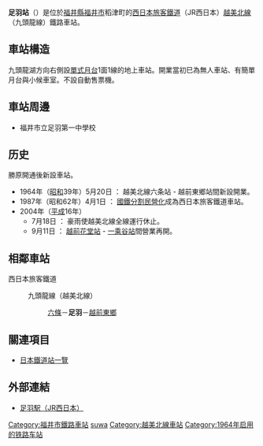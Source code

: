 {{NoteTA|1 = zh:足羽站; zh-cn:足羽站; zh-tw:足羽車站; zh-hk:足羽站; }}
{{日本車站資訊
|公司色 = #0072bc
|站名 = 足羽站
|圖片 = 
|pxl = 
|圖片説明 = 
|日文原名 = 足羽
|平假名 = あすわ
|羅馬拼音 = Asuwa
|前一站 = [[六條站|六條]]
|前一站距離 = 1.4
|後一站距離 = 2.0
|後一站 = [[越前東鄉站|越前東鄉]]
|電報略號 = アス
|所屬公司 = [[西日本旅客鐵道|西日本旅客鐵道]]（JR西日本）
|所屬路線 = {{color|#999999|■}}[[越美北線|越美北線]]（九頭龍線）<!-- 金澤支社管内の站では、地圖式運賃表にて、北陸本線・山陰本線などの幹線系を青、支線系を灰色（ただしいずれもアーバンネットワークのラインカラーがある線区はそちらを優先）と塗り分けていますので、それに従って灰色を入れています。意味のある色付けですので消さないでください --->
|距離 = 3.7公里（起點站：[[越前花堂站|越前花堂]]）<br />6.3
|起點站 = [[福井站_(福井縣)|福井]]
|所在地 = [[福井縣|福井縣]][[福井市|福井市]]稻津町85-1
|車站構造 = [[地面車站|地面車站]]
|月台配置 = 1面1線
|啟用年月日 = 1964年（[[昭和|昭和]]39年）5月20日
|廢站年月日 = 
|上下車人次 = 
|統計年度 = 
|轉車 = 
|備註 = [[無人車站|無人車站]]
}}

'''足羽站'''（{{jpn|j=足羽駅|hg=あすわえき|rm=Asuwa eki|f=y}}）是位於[[福井縣|福井縣]][[福井市|福井市]]稻津町的[[西日本旅客鐵道|西日本旅客鐵道]]（JR西日本）[[越美北線|越美北線]]（九頭龍線）鐵路車站。

== 車站構造 ==
九頭龍湖方向右側設[[單式月台|單式月台]]1面1線的地上車站。開業當初巳為無人車站、有簡單月台與小候車室。不設自動售票機。

== 車站周邊 ==
* 福井市立足羽第一中學校

== 历史 == 
勝原開通後新設車站。
* 1964年（[[昭和|昭和]]39年）5月20日 ： 越美北線六条站 - 越前東鄉站間新設開業。
* 1987年（昭和62年）4月1日 ： [[國鐵分割民營化|國鐵分割民營化]]成為西日本旅客鐵道車站。
* 2004年（[[平成|平成]]16年）
** 7月18日 ： 豪雨使越美北線全線運行休止。
** 9月11日 ： [[越前花堂站|越前花堂站]] - [[一乘谷站|一乘谷站]]間營業再開。

== 相鄰車站 ==
; 西日本旅客鐵道
: {{color|#999999|■}}九頭龍線（越美北線）<!-- 隣の駅では案内上の名称を優先。灰色を配した理由は駅情報テンプレの所に記載 --->
:: [[六條站|六條]]－'''足羽'''－[[越前東鄉站|越前東鄉]]

== 關連項目 ==
* [[日本鐵道站一覽|日本鐵道站一覽]]

== 外部連結 ==
* [http://www.jr-odekake.net/eki/top.php?id=0542417 足羽駅（JR西日本）] {{Wayback|url=http://www.jr-odekake.net/eki/top.php?id=0542417 |date=20100603010452 }}

{{越美北線}}

{{DEFAULTSORT:Asuwa}}
[[Category:福井市鐵路車站|Category:福井市鐵路車站]]
[[Category:日本鐵路車站_A|suwa]]
[[Category:越美北線車站|Category:越美北線車站]]
[[Category:1964年启用的铁路车站|Category:1964年启用的铁路车站]]